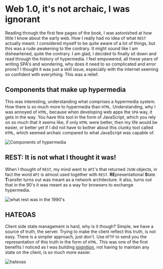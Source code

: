 # Web 1.0, it's not archaic, I was ignorant

Reading through the first few pages of the book, I was astonished at how little I know about the early web. How I really had no idea of what `REST` actually meant. I considered myself to be quite aware of a lot of things, but this was a rude awakening to the contrary. It might sound like I am disheartened, quite the contrary. I am glad, I decided to finally sit down and read through the history of hypermedia. I feel empowered, all these years of writing SPA's and wondering, why does it need to so complicated and error prone? I thought it was just a skill issue, especially with the internet seeming so confident with everything. This was a relief. 

## Components that make up hypermedia

This was interesting, understanding what comprises a hypermedia system. How there is so much more to hypermedia than `HTML`. Understanding, why I was annoyed of `HTML`, because when developing web apps the `SPA` way, it gets in the way. You have this tool in the form of JavaScript, which you rely on so much that it seems like, if only `HTML` were better, then my life would be easier, or better yet if I did not have to bother about this clunky tool called `HTML`, which seemed archaic compared to what JavaScript was capable of.

![Components of hypermedia](../../../public/hypermedia.png)

## REST: It is not what I thought it was!

When I thought of `REST`, my mind went to `API`'s that returned `JSON` objects, in fact the word `API` is almost used together with `REST`.  **RE**presentational **S**tate **T**ransfer turns out was meant as a network architecture. It also, turns out that in the 90's it was meant as a way for browsers to exchange hypermedia.

![what rest was in the 1990's](../../../public/rest.png)

## HATEOAS

Client side state management is hard, why is it though? Simple, we have a source of truth, the server. Trying to make the client reflect this truth, is not easy. There is a simpler approach, just don't. Use `HTTP` to send you the representation of this truth in the form of `HTML`. This was one of the first benefits I noticed as I was building [ioignition](https://ioignition.com/), not having to maintain any state on the client, is so much more easier. 

![hateoas](../../../public/hateoas.png)
